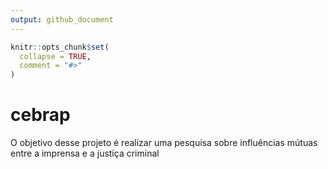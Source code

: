 ```yaml
---
output: github_document
---
```


<!-- README.md is generated from README.Rmd. Please edit that file -->

```r
knitr::opts_chunk$set(
  collapse = TRUE,
  comment = "#>"
)
```
# cebrap

<!-- badges: start -->
<!-- badges: end -->

O objetivo desse projeto é realizar uma pesquisa sobre influências mútuas entre a imprensa e a justiça criminal

